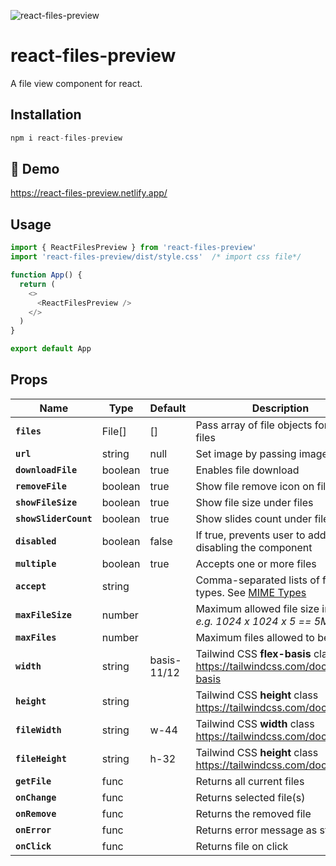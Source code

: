 ![react-files-preview](https://github.com/musama619/react-files-preview/blob/main/react-files-preview.png?raw=true)

# react-files-preview
A file view component for react.

## Installation 


```js 
npm i react-files-preview
```
## 🚀 Demo
https://react-files-preview.netlify.app/

## Usage

```js
import { ReactFilesPreview } from 'react-files-preview'
import 'react-files-preview/dist/style.css'  /* import css file*/

function App() {
  return (
    <>
      <ReactFilesPreview />
    </>
  )
}

export default App
```
## Props

| Name | Type  |  Default  | Description |
| ------------ | --------- | ------------ | --------- |
| **`files`** |  File[] | [] | Pass array of file objects for default files   |
|  **`url`** | string  | null  |  Set image by passing image URL |
|  **`downloadFile`** | boolean  | true  | Enables file download |
| **`removeFile`** | boolean  | true  | Show file remove icon on file hover  |
|  **`showFileSize`** | boolean  | true  | Show file size under files  |
|  **`showSliderCount`** | boolean  | true  | Show slides count under file slider  |
|  **`disabled`** | boolean  | false  | If true, prevents user to add files by disabling the component  |
|  **`multiple`** | boolean  | true |  Accepts one or more files |
|  **`accept`** | string  |   | Comma-separated lists of file types. See [MIME Types](https://developer.mozilla.org/en-US/docs/Web/HTTP/Basics_of_HTTP/MIME_types/Common_types)  |
| **`maxFileSize`**  | number  |   |  Maximum allowed file size in bytes *e.g. 1024  x 1024 x 5 == 5MB*  |
|  **`maxFiles`** | number  |   | Maximum files allowed to be added   |
|  **`width`** | string  | basis-11/12   | Tailwind CSS **flex-basis** class https://tailwindcss.com/docs/flex-basis   |
| **`height`**  | string  |  | Tailwind CSS **height** class https://tailwindcss.com/docs/height  |
| **`fileWidth`**  |  string  |  w-44 |  Tailwind CSS **width** class https://tailwindcss.com/docs/width |
| **`fileHeight`**  | string  | h-32 |  Tailwind CSS **height** class https://tailwindcss.com/docs/height |
|  **`getFile`** | func  |   |  Returns all current files  |
| **`onChange`**  | func  |   | Returns selected file(s)  |
| **`onRemove`**  | func  |   | Returns the removed file  |
|  **`onError`** | func  |   | Returns error message as string  |
|  **`onClick`** | func  |   | Returns file on click  |
